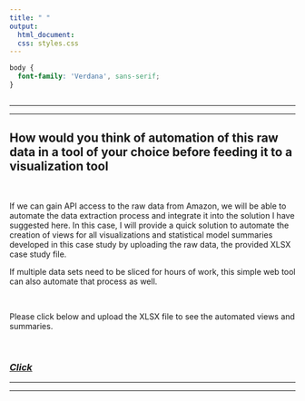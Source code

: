 ```yaml
---
title: " "
output:
  html_document:
  css: styles.css
---
```


```css
body {
  font-family: 'Verdana', sans-serif;
}



```

------------------------------------------------------------------------

------------------------------------------------------------------------

## How would you think of automation of this raw data in a tool of your choice before feeding it to a visualization tool

<br> 

If we can gain API access to the raw data from Amazon, we will be able to automate the data extraction process and integrate it into the solution I have suggested here. In this case, I will provide a quick solution to automate the creation of views for all visualizations and statistical model summaries developed in this case study by uploading the raw data, the provided XLSX case study file.

If multiple data sets need to be sliced for hours of work, this simple web tool can also automate that process as well. 

<br>

Please click below and upload the XLSX file to see the automated views and summaries.

<br>


### [*Click*](https://business-analytics-slee.shinyapps.io/belkin_case_study/)


------------------------------------------------------------------------

------------------------------------------------------------------------
